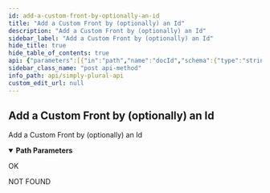 ```yaml
---
id: add-a-custom-front-by-optionally-an-id
title: "Add a Custom Front by (optionally) an Id"
description: "Add a Custom Front by (optionally) an Id"
sidebar_label: "Add a Custom Front by (optionally) an Id"
hide_title: true
hide_table_of_contents: true
api: {"parameters":[{"in":"path","name":"docId","schema":{"type":"string"},"required":true,"description":"String Id of the Custom Front"}],"tags":["Custom Fronts"],"responses":{"200":{"description":"OK"},"404":{"description":"NOT FOUND"}},"description":"Add a Custom Front by (optionally) an Id","method":"post","path":"/v1/customFront/{docId}","servers":[{"url":"https://api.apparyllis.com:8443"},{"url":"https://devapi.apparyllis.com"}],"info":{"title":"Simply Plural API","description":"This is a work-in-progress API definition. If you need to know specifcs, please go to https://github.com/ApparyllisOrg/SimplyPluralApi/blob/release/src/api/v1/routes.ts","version":"1.0"},"postman":{"name":"Add a Custom Front by (optionally) an Id","description":{"type":"text/plain"},"url":{"path":["v1","customFront",":docId"],"host":["{{baseUrl}}"],"query":[],"variable":[{"disabled":false,"description":{"content":"(Required) String Id of the Custom Front","type":"text/plain"},"type":"any","value":"","key":"docId"}]},"method":"POST"}}
sidebar_class_name: "post api-method"
info_path: api/simply-plural-api
custom_edit_url: null
---
```



## Add a Custom Front by (optionally) an Id



Add a Custom Front by (optionally) an Id

<details style={{"marginBottom":"1rem"}} data-collapsed={false} open={true}><summary style={{}}><strong>Path Parameters</strong></summary><div><ul><ParamsItem className={"paramsItem"} param={{"in":"path","name":"docId","schema":{"type":"string"},"required":true,"description":"String Id of the Custom Front"}}></ParamsItem></ul></div></details><div><ApiTabs><TabItem label={"200"} value={"200"}><div>

OK

</div><div></div></TabItem><TabItem label={"404"} value={"404"}><div>

NOT FOUND

</div><div></div></TabItem></ApiTabs></div>
      